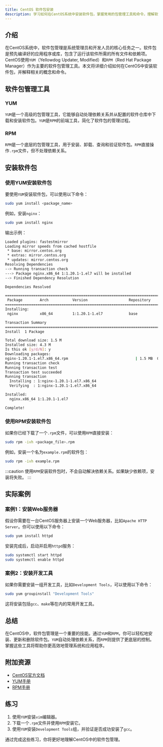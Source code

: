 ```yaml
---
title: CentOS 软件包安装
description: 学习如何在CentOS系统中安装软件包，掌握常用的包管理工具和命令，理解软件包管理的基本概念。
---
```


## 介绍

在CentOS系统中，软件包管理是系统管理员和开发人员的核心任务之一。软件包是预先编译好的应用程序或库，包含了运行该软件所需的所有文件和依赖项。CentOS使用`YUM`（Yellowdog Updater, Modified）和`RPM`（Red Hat Package Manager）作为主要的软件包管理工具。本文将详细介绍如何在CentOS中安装软件包，并解释相关的概念和命令。

## 软件包管理工具

### YUM

`YUM`是一个高级的包管理工具，它能够自动处理依赖关系并从配置的软件仓库中下载和安装软件包。`YUM`是`RPM`的前端工具，简化了软件包的管理过程。

### RPM

`RPM`是一个底层的包管理工具，用于安装、卸载、查询和验证软件包。`RPM`直接操作`.rpm`文件，但不处理依赖关系。

## 安装软件包

### 使用YUM安装软件包

要使用`YUM`安装软件包，可以使用以下命令：

```bash
sudo yum install <package_name>
```

例如，安装`nginx`：

```bash
sudo yum install nginx
```

输出示例：

```bash
Loaded plugins: fastestmirror
Loading mirror speeds from cached hostfile
 * base: mirror.centos.org
 * extras: mirror.centos.org
 * updates: mirror.centos.org
Resolving Dependencies
--> Running transaction check
---> Package nginx.x86_64 1:1.20.1-1.el7 will be installed
--> Finished Dependency Resolution

Dependencies Resolved

================================================================================
 Package        Arch           Version                   Repository        Size
================================================================================
Installing:
 nginx          x86_64         1:1.20.1-1.el7            base             1.5 M

Transaction Summary
================================================================================
Install  1 Package

Total download size: 1.5 M
Installed size: 4.3 M
Is this ok [y/d/N]: y
Downloading packages:
nginx-1.20.1-1.el7.x86_64.rpm                               | 1.5 MB  00:00:01
Running transaction check
Running transaction test
Transaction test succeeded
Running transaction
  Installing : 1:nginx-1.20.1-1.el7.x86_64                                   1/1
  Verifying  : 1:nginx-1.20.1-1.el7.x86_64                                   1/1

Installed:
  nginx.x86_64 1:1.20.1-1.el7

Complete!
```

### 使用RPM安装软件包

如果你已经下载了一个`.rpm`文件，可以使用`RPM`直接安装：

```bash
sudo rpm -ivh <package_file>.rpm
```

例如，安装一个名为`example.rpm`的软件包：

```bash
sudo rpm -ivh example.rpm
```

:::caution
使用`RPM`安装软件包时，不会自动解决依赖关系。如果缺少依赖项，安装将失败。
:::

## 实际案例

### 案例1：安装Web服务器

假设你需要在一台CentOS服务器上安装一个Web服务器，比如`Apache HTTP Server`。你可以使用以下命令：

```bash
sudo yum install httpd
```

安装完成后，启动并启用`httpd`服务：

```bash
sudo systemctl start httpd
sudo systemctl enable httpd
```

### 案例2：安装开发工具

如果你需要安装一组开发工具，比如`Development Tools`，可以使用以下命令：

```bash
sudo yum groupinstall "Development Tools"
```

这将安装包括`gcc`、`make`等在内的常用开发工具。

## 总结

在CentOS中，软件包管理是一个重要的技能。通过`YUM`和`RPM`，你可以轻松地安装、更新和删除软件包。`YUM`自动处理依赖关系，而`RPM`则提供了更底层的控制。掌握这些工具将帮助你更高效地管理系统和应用程序。

## 附加资源

- [CentOS官方文档](https://www.centos.org/docs/)
- [YUM手册](https://access.redhat.com/documentation/en-us/red_hat_enterprise_linux/7/html/system_administrators_guide/ch-yum)
- [RPM手册](https://access.redhat.com/documentation/en-us/red_hat_enterprise_linux/7/html/system_administrators_guide/ch-rpm)

## 练习

1. 使用`YUM`安装`vim`编辑器。
2. 下载一个`.rpm`文件并使用`RPM`安装它。
3. 使用`YUM`安装`Development Tools`组，并验证是否成功安装了`gcc`。

通过完成这些练习，你将更好地理解CentOS中的软件包管理。